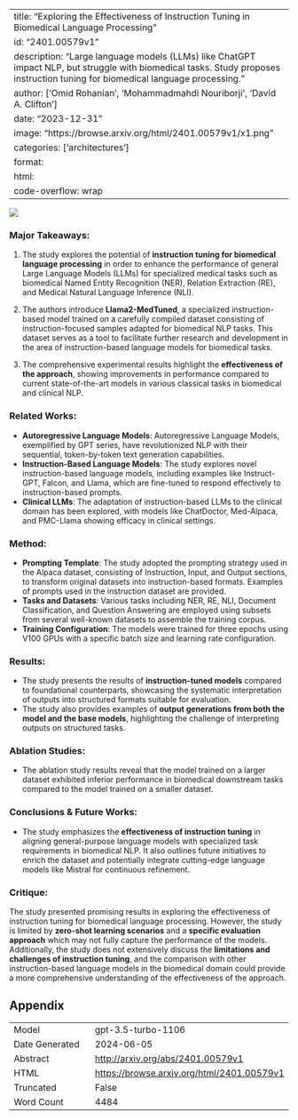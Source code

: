 
---
title: "Exploring the Effectiveness of Instruction Tuning in Biomedical Language Processing"
id: "2401.00579v1"
description: "Large language models (LLMs) like ChatGPT impact NLP, but struggle with biomedical tasks. Study proposes instruction tuning for biomedical language processing."
author: ['Omid Rohanian', 'Mohammadmahdi Nouriborji', 'David A. Clifton']
date: "2023-12-31"
image: "https://browse.arxiv.org/html/2401.00579v1/x1.png"
categories: ['architectures']
format:
  html:
    code-overflow: wrap
---

![](https://browse.arxiv.org/html/2401.00579v1/x1.png)

### Major Takeaways:

1. The study explores the potential of **instruction tuning for biomedical language processing** in order to enhance the performance of general Large Language Models (LLMs) for specialized medical tasks such as biomedical Named Entity Recognition (NER), Relation Extraction (RE), and Medical Natural Language Inference (NLI).

2. The authors introduce **Llama2-MedTuned**, a specialized instruction-based model trained on a carefully compiled dataset consisting of instruction-focused samples adapted for biomedical NLP tasks. This dataset serves as a tool to facilitate further research and development in the area of instruction-based language models for biomedical tasks.

3. The comprehensive experimental results highlight the **effectiveness of the approach**, showing improvements in performance compared to current state-of-the-art models in various classical tasks in biomedical and clinical NLP.

### Related Works:
- **Autoregressive Language Models**: Autoregressive Language Models, exemplified by GPT series, have revolutionized NLP with their sequential, token-by-token text generation capabilities.
- **Instruction-Based Language Models**: The study explores novel instruction-based language models, including examples like Instruct-GPT, Falcon, and Llama, which are fine-tuned to respond effectively to instruction-based prompts.
- **Clinical LLMs**: The adaptation of instruction-based LLMs to the clinical domain has been explored, with models like ChatDoctor, Med-Alpaca, and PMC-Llama showing efficacy in clinical settings.

### Method:
- **Prompting Template**: The study adopted the prompting strategy used in the Alpaca dataset, consisting of Instruction, Input, and Output sections, to transform original datasets into instruction-based formats. Examples of prompts used in the instruction dataset are provided.
- **Tasks and Datasets**: Various tasks including NER, RE, NLI, Document Classification, and Question Answering are employed using subsets from several well-known datasets to assemble the training corpus.
- **Training Configuration**: The models were trained for three epochs using V100 GPUs with a specific batch size and learning rate configuration.

### Results:
- The study presents the results of **instruction-tuned models** compared to foundational counterparts, showcasing the systematic interpretation of outputs into structured formats suitable for evaluation.
- The study also provides examples of **output generations from both the model and the base models**, highlighting the challenge of interpreting outputs on structured tasks.

### Ablation Studies:
- The ablation study results reveal that the model trained on a larger dataset exhibited inferior performance in biomedical downstream tasks compared to the model trained on a smaller dataset.

### Conclusions & Future Works:
- The study emphasizes the **effectiveness of instruction tuning** in aligning general-purpose language models with specialized task requirements in biomedical NLP. It also outlines future initiatives to enrich the dataset and potentially integrate cutting-edge language models like Mistral for continuous refinement.

### Critique:
The study presented promising results in exploring the effectiveness of instruction tuning for biomedical language processing. However, the study is limited by **zero-shot learning scenarios** and a **specific evaluation approach** which may not fully capture the performance of the models. Additionally, the study does not extensively discuss the **limitations and challenges of instruction tuning**, and the comparison with other instruction-based language models in the biomedical domain could provide a more comprehensive understanding of the effectiveness of the approach.

## Appendix

|          |          |
|----------|----------|
| Model     | gpt-3.5-turbo-1106       |
| Date Generated     | 2024-06-05       |
| Abstract | [http://arxiv.org/abs/2401.00579v1](http://arxiv.org/abs/2401.00579v1)        |
| HTML     | [https://browse.arxiv.org/html/2401.00579v1](https://browse.arxiv.org/html/2401.00579v1)       |
| Truncated       | False       |
| Word Count       | 4484       |